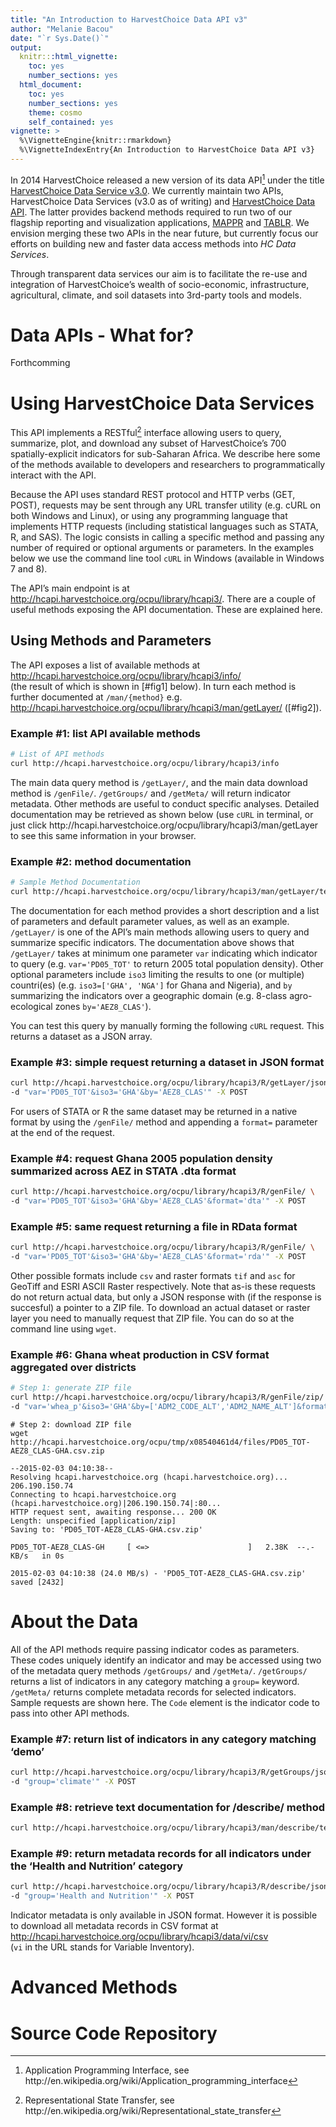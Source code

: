 ```yaml
---
title: "An Introduction to HarvestChoice Data API v3"
author: "Melanie Bacou"
date: "`r Sys.Date()`"
output:
  knitr:::html_vignette:
    toc: yes
    number_sections: yes
  html_document:
    toc: yes
    number_sections: yes
    theme: cosmo
    self_contained: yes
vignette: >
  %\VignetteEngine{knitr::rmarkdown}
  %\VignetteIndexEntry{An Introduction to HarvestChoice Data API v3}
---
```



In 2014 HarvestChoice released a new version of its data API[^1] under the title [HarvestChoice Data Service v3.0](http://harvestchoice.org/tools/harvestchoice-data-services). We currently maintain two APIs, HarvestChoice Data Services (v3.0 as of writing) and [HarvestChoice Data API](http://harvestchoice.org/tools/hcapi). The latter provides backend methods required to run two of our flagship reporting and visualization applications, [MAPPR](http://apps.harvestchoice.org/mappr/) and [TABLR](http://apps.harvestchoice.org/tablr/). We envision merging these two APIs in the near future, but currently focus our efforts on building new and faster data access methods into *HC Data Services*.

Through transparent data services our aim is to facilitate the re-use and integration of HarvestChoice's wealth of socio-economic, infrastructure, agricultural, climate, and soil datasets into 3rd-party tools and models. 

# Data APIs - What for?

Forthcomming

# Using HarvestChoice Data Services

This API implements a RESTful[^2] interface allowing users to query, summarize, plot, and download any subset of HarvestChoice's 700 spatially-explicit indicators for sub-Saharan Africa. We describe here some of the methods available to developers and researchers to programmatically interact with the API.

Because the API uses standard REST protocol and HTTP verbs (GET, POST), requests may be sent through any URL transfer utility (e.g. cURL on both Windows and Linux), or using any programming language that implements HTTP requests (including statistical languages such as STATA, R, and SAS). The logic consists in calling a specific method and passing any number of required or optional arguments or parameters. In the examples below we use the command line tool `cURL` in Windows (available in Windows 7 and 8).

The API's main endpoint is at [http://hcapi.harvestchoice.org/ocpu/library/hcapi3/](http://hcapi.harvestchoice.org/ocpu/library/hcapi3). There are a couple of useful methods exposing the API documentation. These are explained here.


## Using Methods and Parameters

The API exposes a list of available methods at\
[http://hcapi.harvestchoice.org/ocpu/library/hcapi3/info/](http://hcapi.harvestchoice.org/ocpu/library/hcapi3/info/)\
(the result of which is shown in [#fig1] below). In turn each method is further documented at `/man/{method}` e.g.\
[http://hcapi.harvestchoice.org/ocpu/library/hcapi3/man/getLayer/](http://hcapi.harvestchoice.org/ocpu/library/hcapi3/man/getLayer/) ([#fig2]).


### Example #1: list API available methods

```bash
# List of API methods
curl http://hcapi.harvestchoice.org/ocpu/library/hcapi3/info
```


The main data query method is `/getLayer/`, and the main data download method is
`/genFile/`. `/getGroups/` and `/getMeta/` will return indicator metadata. Other
methods are useful to conduct specific analyses. Detailed documentation may be
retrieved as shown below (use `cURL` in terminal, or just click
http://hcapi.harvestchoice.org/ocpu/library/hcapi3/man/getLayer to see this same information in your browser.


### Example #2: method documentation

```bash
# Sample Method Documentation
curl http://hcapi.harvestchoice.org/ocpu/library/hcapi3/man/getLayer/text
```


The documentation for each method provides a short description and a list of parameters and default parameter values, as well as an example. `/getLayer/` is one of the API's main methods allowing users to query and summarize specific indicators. The documentation above shows that `/getLayer/` takes at minimum one parameter `var` indicating which indicator to query (e.g. `var='PD05_TOT'` to return 2005 total population density). Other optional parameters include `iso3` limiting the results to one (or multiple) countri(es) (e.g. `iso3=['GHA', 'NGA']` for Ghana and Nigeria), and `by` summarizing the indicators over a geographic domain (e.g. 8-class agro-ecological zones `by='AEZ8_CLAS'`).

You can test this query by manually forming the following `cURL` request. This returns a dataset as a JSON array.

### Example #3: simple request returning a dataset in JSON format

```bash
curl http://hcapi.harvestchoice.org/ocpu/library/hcapi3/R/getLayer/json \
-d "var='PD05_TOT'&iso3='GHA'&by='AEZ8_CLAS'" -X POST
```


For users of STATA or R the same dataset may be returned in a native format by using the `/genFile/` method and appending a `format=` parameter at the end of the request.

### Example #4: request Ghana 2005 population density summarized across AEZ in STATA .dta format

```bash
curl http://hcapi.harvestchoice.org/ocpu/library/hcapi3/R/genFile/ \
-d "var='PD05_TOT'&iso3='GHA'&by='AEZ8_CLAS'&format='dta'" -X POST
```


### Example #5: same request returning a file in RData format

```bash
curl http://hcapi.harvestchoice.org/ocpu/library/hcapi3/R/genFile/ \
-d "var='PD05_TOT'&iso3='GHA'&by='AEZ8_CLAS'&format='rda'" -X POST
```

Other possible formats include `csv` and raster formats `tif` and `asc` for GeoTiff and ESRI ASCII Raster respectively. Note that as-is these requests do not return actual data, but only a JSON response with (if the response is succesful) a pointer to a ZIP file. To download an actual dataset or raster layer you need to manually request that ZIP file. You can do so at the command line using `wget`.


### Example #6: Ghana wheat production in CSV format aggregated over districts

```bash
# Step 1: generate ZIP file
curl http://hcapi.harvestchoice.org/ocpu/library/hcapi3/R/genFile/zip/ \
-d "var='whea_p'&iso3='GHA'&by=['ADM2_CODE_ALT','ADM2_NAME_ALT']&format='csv'" -X POST
```

``` 
# Step 2: download ZIP file
wget http://hcapi.harvestchoice.org/ocpu/tmp/x08540461d4/files/PD05_TOT-AEZ8_CLAS-GHA.csv.zip
```

```
--2015-02-03 04:10:38--
Resolving hcapi.harvestchoice.org (hcapi.harvestchoice.org)... 206.190.150.74
Connecting to hcapi.harvestchoice.org (hcapi.harvestchoice.org)|206.190.150.74|:80...
HTTP request sent, awaiting response... 200 OK
Length: unspecified [application/zip]
Saving to: 'PD05_TOT-AEZ8_CLAS-GHA.csv.zip'

PD05_TOT-AEZ8_CLAS-GH     [ <=>                      ]   2.38K  --.-KB/s   in 0s

2015-02-03 04:10:38 (24.0 MB/s) - 'PD05_TOT-AEZ8_CLAS-GHA.csv.zip' saved [2432]
```


# About the Data

All of the API methods require passing indicator codes as parameters. These codes uniquely identify an indicator and may be accessed using two of the metadata query methods `/getGroups/` and `/getMeta/`. `/getGroups/` returns a list of indicators in any category matching a `group=` keyword. `/getMeta/` returns complete metadata records for selected indicators. Sample requests are shown here. The `Code` element is the indicator code to pass into other API methods.

### Example #7: return list of indicators in any category matching 'demo'

```bash
curl http://hcapi.harvestchoice.org/ocpu/library/hcapi3/R/getGroups/json \
-d "group='climate'" -X POST
```


### Example #8: retrieve text documentation for /describe/ method

``` bash
curl http://hcapi.harvestchoice.org/ocpu/library/hcapi3/man/describe/text
```


### Example #9: return metadata records for all indicators under the 'Health and Nutrition' category

```bash
curl http://hcapi.harvestchoice.org/ocpu/library/hcapi3/R/describe/json \
-d "group='Health and Nutrition'" -X POST
```

Indicator metadata is only available in JSON format. However it is possible to download all metadata records in CSV format at\
[http://hcapi.harvestchoice.org/ocpu/library/hcapi3/data/vi/csv](http://hcapi.harvestchoice.org/ocpu/library/hcapi3/data/vi/csv)\
(`vi` in the URL stands for Variable Inventory).


# Advanced Methods




# Source Code Repository





[^1]: Application Programming Interface, see http://en.wikipedia.org/wiki/Application_programming_interface


[^2]: Representational State Transfer, see http://en.wikipedia.org/wiki/Representational_state_transfer

